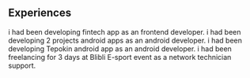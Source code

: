 ## Experiences

<ProjectCard title="Frontend Developer at KSPSB" link="https://www.linkedin.com/in/vario-nabil-ramadhan-58a68b148/" bg="linear-gradient(to right, #D4145A 0%, #FBB03B 100%)">
i had been developing fintech app as an frontend developer.
</ProjectCard>
<ProjectCard title="Android Frontend Developer at Creative Devologi" link="https://www.linkedin.com/in/vario-nabil-ramadhan-58a68b148/" bg="linear-gradient(to right, #662d8c 0%, #ed1e79 100%)">
i had been developing 2 projects android apps as an android developer. 
</ProjectCard>
<ProjectCard title="Android Developer at Tepokin" link="https://www.linkedin.com/in/vario-nabil-ramadhan-58a68b148/" bg="linear-gradient(to right, #049444 0%, #f6ec22 100%)">
i had been developing Tepokin android app as an android developer.
</ProjectCard>
<ProjectCard title="Network Technician Support at Aksimaya" link="https://www.linkedin.com/in/vario-nabil-ramadhan-58a68b148/" bg="linear-gradient(to right, #d386ff 0%, #05fcee 100%)">
i had been freelancing for 3 days at Blibli E-sport event as a network technician support.
</ProjectCard>